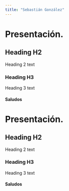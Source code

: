 ```yaml
---
title: "Sebastián González"
---
```


# Presentación.

## Heading H2
Heading 2 text

### Heading H3
Heading 3 text

#### Saludos


# Presentación.

## Heading H2
Heading 2 text

### Heading H3
Heading 3 text

#### Saludos
